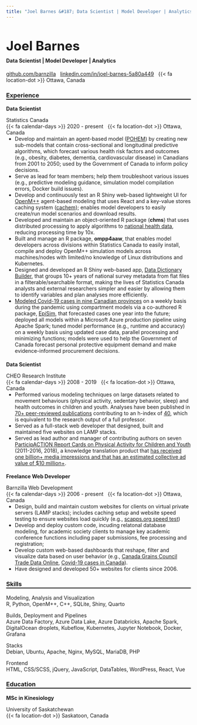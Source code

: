 ```yaml
---
title: "Joel Barnes &#187; Data Scientist | Model Developer | Analytics"
---
```


<h1 class="roboto-black to-upper" style="font-size: 2.5em;">Joel Barnes</h1>

<h4 style="margin-top: -0.85em; padding-top: 0;" class="roboto-bold color-grey1">Data Scientist | Model Developer | Analytics</h4>

<p class="roboto-light">
  <span class="roboto-light color-blue"><i class="fa-brands fa-github"></i></span> <a href="https://github.com/barnzilla" target="_blank">github.com/barnzilla</a>
  <span class="roboto-light color-blue" style="margin-left: 8px;"><i class="fa-brands fa-linkedin"></i></span> <a href="https://www.linkedin.com/in/joel-barnes-5a80a449" target="_blank">linkedin.com/in/joel-barnes-5a80a449</a>
  <span class="roboto-light color-blue" style="margin-left: 8px;">{{< fa location-dot >}}</span> Ottawa, Canada <i class="fa-brands fa-canadian-maple-leaf color-red"></i>
</p>

<h3 class="roboto-black to-upper" style="border-bottom: 2px solid black;">Experience</h3>

<h4 class="roboto-light color-grey1" style="margin-top: 0; margin-bottom: 0; padding-top: 0; font-size: 1em;">Data Scientist</h4>

<p class="roboto-light color-black" style="margin-bottom: 0;">
  <span class="roboto-bold">Statistics Canada</span>
  <br />
  <span class="roboto-light color-grey1">{{< fa calendar-days >}}</span> 
  2020 - present
  <span class="roboto-light color-grey1" style="margin-left: 8px;">{{< fa location-dot >}}</span>
  Ottawa, Canada
  <ul class="roboto-light color-black" style="margin-top: 0; padding-top: 0;">
    <li>Develop and maintain an agent-based model (<a href="https://www.statcan.gc.ca/en/microsimulation/modgen/new/mods/pohem" target="_blank">POHEM</a>) by creating new sub-models that contain cross-sectional and longitudinal predictive algorithms, which forecast various health risk factors and outcomes (e.g., obesity, diabetes, dementia, cardiovascular disease) in Canadians from 2001 to 2050; used by the Government of Canada to inform policy decisions.</li>
    <li>Serve as lead for team members; help them troubleshoot various issues (e.g., predictive modeling guidance, simulation model compilation errors, Docker build issues).</li>
    <li>Develop and continuously test an R Shiny web-based lightweight UI for <a href="https://openmpp.org" target="_blank">OpenM++</a> agent-based modeling that uses React and a key-value stores caching system (<a href="https://cachem.r-lib.org" target="_blank">cachem</a>); enables model developers to easily create/run model scenarios and download results.</li> 
    <li>Developed and maintain an object-oriented R package (<strong>chms</strong>) that uses distributed processing to apply algorithms to <a href="https://www23.statcan.gc.ca/imdb/p2SV.pl?Function=getSurvey&SDDS=5071" target="_blank">national health data</a>, reducing processing time by 10x.</li>
    <li>Built and manage an R package, <strong>ompp4aaw</strong>, that enables model developers across divisions within Statistics Canada to easily install, compile and deploy OpenM++ simulation models across machines/nodes with limited/no knowledge of Linux distributions and Kubernetes.</li>
    <li>Designed and developed an R Shiny web-based app, <a href="https://613apps.ca/data-dictionary-builder" target="_blank">Data Dictionary Builder</a>, that groups 10+ years of national survey metadata from flat files in a filterable/searchable format, making the lives of Statistics Canada analysts and external researchers simpler and easier by allowing them to identify variables and plan analyses more efficiently.</li>
    <li><a href="https://www.statcan.gc.ca/en/data-science/network/ppe-demand" target="_blank">Modeled Covid-19 cases in nine Canadian provinces</a> on a weekly basis during the pandemic using compartment models via a co-authored R package, <a href="https://github.com/statcan/episim" target="_blank">EpiSim</a>, that forecasted cases one year into the future; deployed all models within a Microsoft Azure production pipeline using Apache Spark; tuned model performance (e.g., runtime and accuracy) on a weekly basis using updated case data, parallel processing and minimizing functions; models were used to help the Government of Canada forecast personal protective equipment demand and make evidence-informed procurement decisions.</li>
  </ul>
</p>

<h4 class="roboto-light color-grey1" style="margin-bottom: 0; padding-top: 0; font-size: 1em;">Data Scientist</h4>

<p class="roboto-light color-black" style="margin-bottom: 0;">
  <span class="roboto-bold">CHEO Research Institute</span>
  <br />
  <span class="roboto-light color-grey1">{{< fa calendar-days >}}</span> 
  2008 - 2019
  <span class="roboto-light color-grey1" style="margin-left: 8px;">{{< fa location-dot >}}</span>
  Ottawa, Canada
  <ul class="roboto-light color-black" style="margin-top: 0; padding-top: 0;">
    <li>Performed various modeling techniques on large datasets related to movement behaviours (physical activity, sedentary behavior, sleep) and health outcomes in children and youth. Analyses have been published in <a href="publications.html">70+ peer-reviewed publications</a> contributing to an h-index of <a href="https://scholar.google.com/citations?user=oIMGmrQAAAAJ&hl=en" target="_blank">40</a>, which is equivalent to the research output of a full professor.</li>
    <li>Served as a full-stack web developer that designed, built and maintained five websites on LAMP stacks.</li>
    <li>Served as lead author and manager of contributing authors on seven <a href="https://www.participaction.com/the-science/children-and-youth-report-card" target="_blank">ParticipACTION Report Cards on Physical Activity for Children and Youth</a> (2011-2016, 2018), a knowledge translation product that <a href="https://journals.humankinetics.com/view/journals/jpah/11/s1/article-pS3.xml" target="_blank">has received one billion+ media impressions and that has an estimated collective ad value of $10 million+</a>.</li>
  </ul>
</p>

<h4 class="roboto-light color-grey1" style="margin-bottom: 0; padding-top: 0; font-size: 1em;">Freelance Web Developer</h4>

<p class="roboto-light color-black" style="margin-bottom: 0;">
  <span class="roboto-bold">Barnzilla Web Development</span>
  <br />
  <span class="roboto-light color-grey1">{{< fa calendar-days >}}</span> 
  2006 - present
  <span class="roboto-light color-grey1" style="margin-left: 8px;">{{< fa location-dot >}}</span>
  Ottawa, Canada
  <ul class="roboto-light color-black" style="margin-top: 0; padding-top: 0;">
    <li>Design, build and maintain custom websites for clients on virtual private servers (LAMP stacks); includes caching setup and website speed testing to ensure websites load quickly (e.g., <a href="https://tools.pingdom.com/#64fea9e396800000" target="_blank">scapps.org speed test</a>)</li>
    <li>Develop and deploy custom code, incuding relatonal database modeling, for academic society clients to manage key academic conference functions including paper submissions, fee processing and registration; </li> 
    <li>Develop custom web-based dashboards that reshape, filter and visualize data based on user behavior (e.g., <a href="https://613apps.ca/cgc" target="_blank">Canada Grains Council Trade Data Online</a>, <a href="https://613apps.ca/covid19" target="_blank">Covid-19 cases in Canada</a>).</li>
    <li>Have designed and developed 50+ websites for clients since 2006.</li>
  </ul>
</p>

<h3 class="roboto-black to-upper" style="border-bottom: 2px solid black;">Skills</h3>

<p class="roboto-black color-grey1">Modeling, Analysis and Visualization
  <br />
  <span class="roboto-light color-black">R, Python, OpenM++, C++, SQLite, Shiny, Quarto</span>
</p>

<p class="roboto-black color-grey1">Builds, Deployment and Pipelines
  <br />
  <span class="roboto-light color-black">Azure Data Factory, Azure Data Lake, Azure Databricks, Apache Spark, DigitalOcean droplets, Kubeflow, Kubernetes, Jupyter Notebook, Docker, Grafana</span>
</p>

<p class="roboto-black color-grey1">Stacks
  <br />
  <span class="roboto-light color-black">Debian, Ubuntu, Apache, Nginx, MySQL, MariaDB, PHP</span>
</p>

<p class="roboto-black color-grey1">Frontend
  <br />
  <span class="roboto-light color-black">HTML, CSS/SCSS, jQuery, JavaScript, DataTables, WordPress, React, Vue</span>
</p>

<h3 class="roboto-black to-upper" style="border-bottom: 2px solid black;">Education</h3>

<h4 class="roboto-light color-grey1" style="margin-top: 0; margin-bottom: 0; padding-top: 0; font-size: 1em;">MSc in Kinesiology</h4>

<p class="roboto-light color-black" style="margin-bottom: 0;">
  <span class="roboto-bold">University of Saskatchewan</span>
  <br />
  <span class="roboto-light color-grey1">{{< fa location-dot >}}</span>
  Saskatoon, Canada
</p>